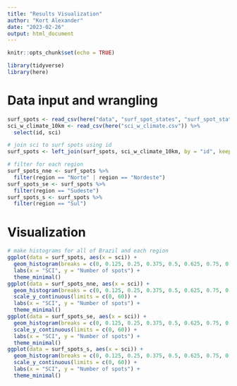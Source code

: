 ```yaml
---
title: "Results Visualization"
author: "Kort Alexander"
date: "2023-02-26"
output: html_document
---
```


```r
knitr::opts_chunk$set(echo = TRUE)

library(tidyverse)
library(here)
```

# Data input and wrangling

```r
surf_spots <- read_csv(here("data", "surf_spot_states", "surf_spot_states.csv"))
sci_w_climate_10km <- read_csv(here("sci_w_climate.csv")) %>% 
  select(id, sci)

# join sci to surf spots using id
surf_spots <- left_join(surf_spots, sci_w_climate_10km, by = "id", keep = FALSE)

# filter for each region
surf_spots_nne <- surf_spots %>% 
  filter(region == "Norte" | region == "Nordeste")
surf_spots_se <- surf_spots %>% 
  filter(region == "Sudeste")
surf_spots_s <- surf_spots %>% 
  filter(region == "Sul")
```

# Visualization

```r
# make histograms for all of Brazil and each region
ggplot(data = surf_spots, aes(x = sci)) +
  geom_histogram(breaks = c(0, 0.125, 0.25, 0.375, 0.5, 0.625, 0.75, 0.875, 1), fill = c("#d7191c", "#d7191c", "#fdae61", "#fdae61", "#a6d96a", "#a6d96a", "#1a9641", "#1a9641")) +
  labs(x = "SCI", y = "Number of spots") +
  theme_minimal()
ggplot(data = surf_spots_nne, aes(x = sci)) +
  geom_histogram(breaks = c(0, 0.125, 0.25, 0.375, 0.5, 0.625, 0.75, 0.875, 1), fill = c("#d7191c", "#d7191c", "#fdae61", "#fdae61", "#a6d96a", "#a6d96a", "#1a9641", "#1a9641")) +
  scale_y_continuous(limits = c(0, 60)) +
  labs(x = "SCI", y = "Number of spots") +
  theme_minimal()
ggplot(data = surf_spots_se, aes(x = sci)) +
  geom_histogram(breaks = c(0, 0.125, 0.25, 0.375, 0.5, 0.625, 0.75, 0.875, 1), fill = c("#d7191c", "#d7191c", "#fdae61", "#fdae61", "#a6d96a", "#a6d96a", "#1a9641", "#1a9641")) +
  scale_y_continuous(limits = c(0, 60)) +
  labs(x = "SCI", y = "Number of spots") +
  theme_minimal()
ggplot(data = surf_spots_s, aes(x = sci)) +
  geom_histogram(breaks = c(0, 0.125, 0.25, 0.375, 0.5, 0.625, 0.75, 0.875, 1), fill = c("#d7191c", "#d7191c", "#fdae61", "#fdae61", "#a6d96a", "#a6d96a", "#1a9641", "#1a9641")) +
  scale_y_continuous(limits = c(0, 60)) +
  labs(x = "SCI", y = "Number of spots") +
  theme_minimal()
```

